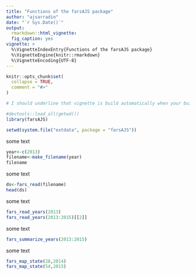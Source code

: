```yaml
---
title: "Functions of the farsAJS package"
author: "ajsarradin"
date: "`r Sys.Date()`"
output: 
  rmarkdown::html_vignette:
  fig_caption: yes
vignette: >
  %\VignetteIndexEntry{Functions of the farsAJS package}
  %\VignetteEngine{knitr::rmarkdown}
  %\VignetteEncoding{UTF-8}
---
```


```r
knitr::opts_chunk$set(
  collapse = TRUE,
  comment = "#>"
)
```

```r

# I should underline that vignette is build automatically when your build your package. So, when development are finish, replace in the vignette devtools::load_all by library because your package is loaded before building the vignette when you build a package.

#devtools::load_all(getwd())
library(farsAJS)

setwd(system.file("extdata", package = "farsAJS"))

```

some text

```r
year<-c(2013)
filename<-make_filename(year)
filename

```

some text

```r
ds<-fars_read(filename)
head(ds)

```

some text

```r
fars_read_years(2013)
fars_read_years(2013:2015)[[2]]

```

some text

```r
fars_summarize_years(2013:2015)

```

some text

```r
fars_map_state(28,2014)
fars_map_state(54,2015)

```


